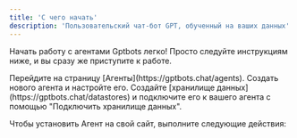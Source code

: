 ```yaml
---
title: 'С чего начать'
description: 'Пользовательский чат-бот GPT, обученный на ваших данных'
---
```


Начать работу с агентами Gptbots легко!
Просто следуйте инструкциям ниже, и вы сразу же приступите к работе.

<Steps>
  <Step title="Создать агента">
    Перейдите на страницу [Агенты](https://gptbots.chat/agents). Создать нового агента
     и настройте его.
  </Step>
  <Step title="Обучить">
    Создайте [хранилище данных](https://gptbots.chat/datastores) и подключите его к
     вашего агента с помощью "Подключить хранилище данных".
  </Step>
  <Step title="Установите агент на свой сайт">

Чтобы установить Агент на свой сайт, выполните следующие действия:

<CardGroup cols={2}>
  <Card title="Чат в нижнем углу" href="/widgets/chatbot/bubble" />
  <Card title="Чат в виде статичного окна" href="/widgets/chatbot/standard" />
</CardGroup>

  </Step>
</Steps>
